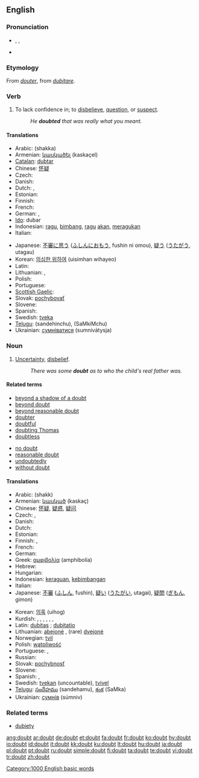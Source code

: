 ==English==

{{rank|hard|ask|question|410|doubt|around|black|lady}}

===Pronunciation===
* {{enPR|dout}}, {{IPA|/daʊt/}}, {{SAMPA|/daUt/}}
*: {{rhymes|aʊt}}
* {{audio|en-us-doubt.ogg|Audio (US)}}

===Etymology===
From {{etyl|fro}} ''[[douter]]'', from {{etyl|la}} ''[[dubitare]]''.

===Verb===
{{en-verb}}

# To lack confidence in; to [[disbelieve]], [[question]], or [[suspect]].
#: ''He '''doubted''' that was really what you meant.''

====Translations====
{{trans-top|to lack confidence in something}}
* Arabic: {{Arab|[[شكّ]]}}  (shakka)
* Armenian: [[կասկածել]] (kaskaçel)
* [[Catalan]]: [[dubtar]]
* Chinese: [[怀疑]]
* Czech: {{t-|cs|pochybovat}}
* Danish: {{t-|da|tvivle}}
* Dutch: {{t+|nl|twijfelen}}, {{t+|nl|betwijfelen}}
* Estonian: {{t|et|kõhklema}}
* Finnish: {{t+|fi|epäillä}}
* French: {{t+|fr|douter}}
* German: {{t-|de|bezweifeln}}, {{t+|de|zweifeln}}
* [[Ido]]: dubar
* Indonesian: [[ragu]], [[bimbang]], [[ragu]] [[akan]], [[ragu|meragukan]]
* Italian: {{t+|it|dubitare}}
{{trans-mid}}
* Japanese: [[不審]]に[[思う]] ([[ふしん]]に[[おもう]], fushin ni omou), [[疑う]] ([[うたがう]], utagau)
* Korean: [[의심한 위하여]] (uisimhan wihayeo)
* Latin: {{t-|la|dubitare}}
* Lithuanian: {{t+|lt|abejoti|xs=Lithuanian}}, {{t+|lt|dvejoti|xs=Lithuanian}}
* Polish: {{t+|pl|wątpić}}
* Portuguese: {{t+|pt|duvidar}}
* [[Scottish Gaelic]]: {{t-|gd|teagamh|m|xs=Scottish Gaelic}}
* Slovak: [[pochybovať]]
* Slovene: {{t+|sl|dvomiti}}
* Spanish: {{t-|es|dudar}}
* Swedish: [[tveka]]
* [[Telugu]]: {{t|te|సందేహించు|sc=Telu}} (sandehinchu), {{t|te|శంకించు|sc=Telu}} (SaMkiMchu)
* Ukrainian: [[сумніватися]] (sumnivátysja)
{{trans-bottom}}

===Noun===
{{wikipedia}}
{{en-noun}}

# [[uncertainty|Uncertainty]], [[disbelief]].
#: ''There was some '''doubt''' as to who the child's real father was.''

====Related terms====
{{top2}}
* [[beyond a shadow of a doubt]]
* [[beyond doubt]]
* [[beyond reasonable doubt]]
* [[doubter]]
* [[doubtful]]
* [[doubting Thomas]]
* [[doubtless]]
{{mid2}}
* [[no doubt]]
* [[reasonable doubt]]
* [[undoubtedly]]
* [[without doubt]]
{{bottom}}

====Translations====
{{trans-top|uncertainty}}
* Arabic: {{Arab|[[شكّ]]}} (shakk)
* Armenian: [[կասկած]] (kaskaç)
* Chinese: [[怀疑]], [[疑惑]], [[疑问]]
* Czech: {{t-|cs|pochybnost|f}}, {{t-|cs|pochyba|f}}
* Danish: {{t-|da|tvivl|c}}
* Dutch: {{t+|nl|twijfel|f}}
* Estonian: {{t|et|kõhklus}}
* Finnish: {{t+|fi|epäily}}, {{t-|fi|epäröinti}}
* French: {{t+|fr|doute|f}}
* German: {{t+|de|Zweifel|m}}
* Greek: [[αμφιβολία]] (amphibolía)
* Hebrew: {{he-translation|ספק|saféq}} {{m}}
* Hungarian: {{t+|hu|kétség}}
* Indonesian: [[ragu|keraguan]], [[bimbang|kebimbangan]]
* Italian: {{t+|it|dubbio|m}}
* Japanese: [[不審]] ([[ふしん]], fushin), [[疑い]] ([[うたがい]], utagai), [[疑問]] ([[ぎもん]], gimon)
{{trans-mid}}
* Korean: [[의혹]] (uihog)
* Kurdish: {{t+|ku|guman|f}}, {{t+|ku|şik|f}}, {{t|ku|şube|f}}, {{t|ku|gûş|f}}, {{t|ku|hulhul|f}}, {{t|ku|şûf|f}}, {{t+|ku|گومان|sc=KUchar}}
* Latin: [[dubitas]] {{f}}; [[dubitatio]] {{f}}
* Lithuanian: [[abejonė]] {{f}},  (rare) [[dvejonė]] {{f}}
* Norwegian: [[tvil]] {{m}}
* Polish: [[wątpliwość]] {{f}}
* Portuguese: {{t+|pt|dúvida|f}}, {{t+|pt|incerteza|f}}
* Russian: {{t+|ru|сомнение|tr=somneniye|sc=Cyrl}}
* Slovak: [[pochybnosť]] {{f}}
* Slovene: {{t+|sl|dvom|m}}
* Spanish: {{t+|es|duda|f}}, {{t+|es|incertidumbre|f}}
* Swedish: [[tvekan]] (uncountable), [[tvivel]] {{n}}
* [[Telugu]]: [[సందేహము]] (sandehamu), [[శంక]] (SaMka)
* Ukrainian: [[сумнів]] (súmniv) {{m}}
{{trans-bottom}}

===Related terms===
* [[dubiety]] {{pos_n}}

[[Category:1000 English basic words]]

[[ang:doubt]]
[[ar:doubt]]
[[de:doubt]]
[[et:doubt]]
[[fa:doubt]]
[[fr:doubt]]
[[ko:doubt]]
[[hy:doubt]]
[[io:doubt]]
[[id:doubt]]
[[it:doubt]]
[[kk:doubt]]
[[ku:doubt]]
[[lt:doubt]]
[[hu:doubt]]
[[ja:doubt]]
[[pl:doubt]]
[[pt:doubt]]
[[ru:doubt]]
[[simple:doubt]]
[[fi:doubt]]
[[ta:doubt]]
[[te:doubt]]
[[vi:doubt]]
[[tr:doubt]]
[[zh:doubt]]